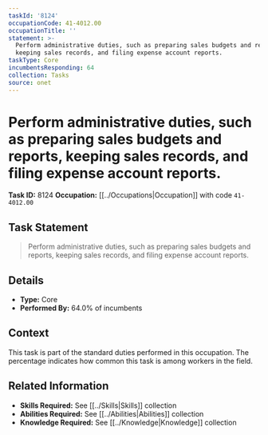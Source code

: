 ```yaml
---
taskId: '8124'
occupationCode: 41-4012.00
occupationTitle: ''
statement: >-
  Perform administrative duties, such as preparing sales budgets and reports,
  keeping sales records, and filing expense account reports.
taskType: Core
incumbentsResponding: 64
collection: Tasks
source: onet
---
```

# Perform administrative duties, such as preparing sales budgets and reports, keeping sales records, and filing expense account reports.

**Task ID:** 8124
**Occupation:** [[../Occupations|Occupation]] with code `41-4012.00`

## Task Statement

> Perform administrative duties, such as preparing sales budgets and reports, keeping sales records, and filing expense account reports.

## Details

- **Type:** Core
- **Performed By:** 64.0% of incumbents

## Context

This task is part of the standard duties performed in this occupation. The percentage indicates how common this task is among workers in the field.

## Related Information

- **Skills Required:** See [[../Skills|Skills]] collection
- **Abilities Required:** See [[../Abilities|Abilities]] collection
- **Knowledge Required:** See [[../Knowledge|Knowledge]] collection
